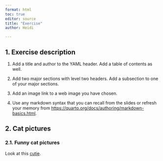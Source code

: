 ```yaml
---
format: html
toc: true
editor: source
title: "Exercise"
author: Heidi

---
```


## 1. Exercise description
1.  Add a title and author to the YAML header. Add a table of contents as well.

2.  Add two major sections with level two headers. Add a subsection to one of your major sections.

3.  Add an image link to a web image you have chosen.

4.  Use any markdown syntax that you can recall from the slides or refresh your memory from <https://quarto.org/docs/authoring/markdown-basics.html>.

## 2. Cat pictures

### 2.1. Funny cat pictures

Look at this [cutie](https://th.bing.com/th/id/R.4772001b467b480cd3579e97bafb352f?rik=gj148TFTcf7gtA&riu=http%3a%2f%2fwww.hdwallpaper.nu%2fwp-content%2fuploads%2f2015%2f02%2fFunny-Cat-Hidden.jpg&ehk=U6Cjoa2RqEoCWgZC2srK9CGyrzRrc1MX%2fh9lzuae7K0%3d&risl=&pid=ImgRaw&r=0).



